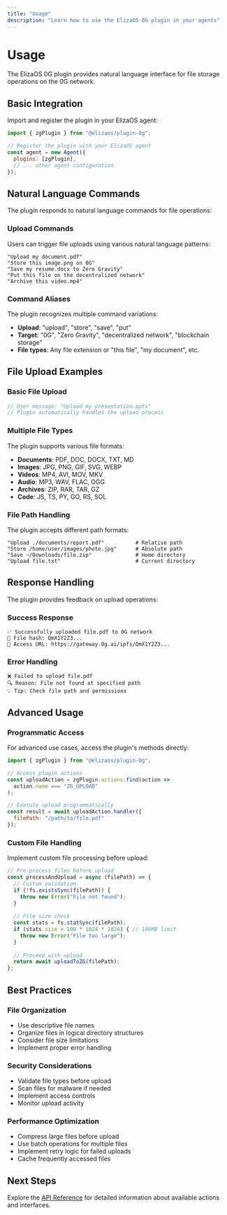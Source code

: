 ```yaml
---
title: "Usage"
description: "Learn how to use the ElizaOS 0G plugin in your agents"
---
```


# Usage

The ElizaOS 0G plugin provides natural language interface for file storage operations on the 0G network.

## Basic Integration

Import and register the plugin in your ElizaOS agent:

```javascript
import { zgPlugin } from "@elizaos/plugin-0g";

// Register the plugin with your ElizaOS agent
const agent = new Agent({
  plugins: [zgPlugin],
  // ... other agent configuration
});
```

## Natural Language Commands

The plugin responds to natural language commands for file operations:

### Upload Commands

Users can trigger file uploads using various natural language patterns:

```text
"Upload my document.pdf"
"Store this image.png on 0G"
"Save my resume.docx to Zero Gravity"
"Put this file on the decentralized network"
"Archive this video.mp4"
```

### Command Aliases

The plugin recognizes multiple command variations:

- **Upload**: "upload", "store", "save", "put"
- **Target**: "0G", "Zero Gravity", "decentralized network", "blockchain storage"
- **File types**: Any file extension or "this file", "my document", etc.

## File Upload Examples

### Basic File Upload

```javascript
// User message: "Upload my presentation.pptx"
// Plugin automatically handles the upload process
```

### Multiple File Types

The plugin supports various file formats:

- **Documents**: PDF, DOC, DOCX, TXT, MD
- **Images**: JPG, PNG, GIF, SVG, WEBP
- **Videos**: MP4, AVI, MOV, MKV
- **Audio**: MP3, WAV, FLAC, OGG
- **Archives**: ZIP, RAR, TAR, GZ
- **Code**: JS, TS, PY, GO, RS, SOL

### File Path Handling

The plugin accepts different path formats:

```text
"Upload ./documents/report.pdf"          # Relative path
"Store /home/user/images/photo.jpg"      # Absolute path
"Save ~/Downloads/file.zip"              # Home directory
"Upload file.txt"                        # Current directory
```

## Response Handling

The plugin provides feedback on upload operations:

### Success Response

```text
✅ Successfully uploaded file.pdf to 0G network
📍 File hash: QmX1Y2Z3...
🔗 Access URL: https://gateway.0g.ai/ipfs/QmX1Y2Z3...
```

### Error Handling

```text
❌ Failed to upload file.pdf
🔍 Reason: File not found at specified path
💡 Tip: Check file path and permissions
```

## Advanced Usage

### Programmatic Access

For advanced use cases, access the plugin's methods directly:

```javascript
import { zgPlugin } from "@elizaos/plugin-0g";

// Access plugin actions
const uploadAction = zgPlugin.actions.find(action => 
  action.name === "ZG_UPLOAD"
);

// Execute upload programmatically
const result = await uploadAction.handler({
  filePath: "/path/to/file.pdf"
});
```

### Custom File Handling

Implement custom file processing before upload:

```javascript
// Pre-process files before upload
const processAndUpload = async (filePath) => {
  // Custom validation
  if (!fs.existsSync(filePath)) {
    throw new Error("File not found");
  }
  
  // File size check
  const stats = fs.statSync(filePath);
  if (stats.size > 100 * 1024 * 1024) { // 100MB limit
    throw new Error("File too large");
  }
  
  // Proceed with upload
  return await uploadToZG(filePath);
};
```

## Best Practices

### File Organization

- Use descriptive file names
- Organize files in logical directory structures
- Consider file size limitations
- Implement proper error handling

### Security Considerations

- Validate file types before upload
- Scan files for malware if needed
- Implement access controls
- Monitor upload activity

### Performance Optimization

- Compress large files before upload
- Use batch operations for multiple files
- Implement retry logic for failed uploads
- Cache frequently accessed files

## Next Steps

Explore the [API Reference](/elizaos-plugin/api-reference) for detailed information about available actions and interfaces.
